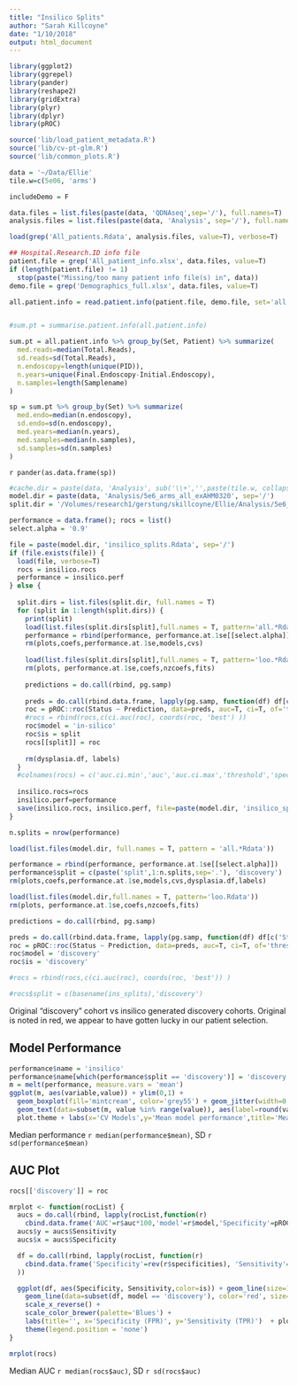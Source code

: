 ```yaml
---
title: "Insilico Splits"
author: "Sarah Killcoyne"
date: "1/10/2018"
output: html_document
---
```


```r
library(ggplot2)
library(ggrepel)
library(pander)
library(reshape2)
library(gridExtra)
library(plyr) 
library(dplyr)
library(pROC)

source('lib/load_patient_metadata.R')
source('lib/cv-pt-glm.R')
source('lib/common_plots.R')

data = '~/Data/Ellie'
tile.w=c(5e06, 'arms')

includeDemo = F

data.files = list.files(paste(data, 'QDNAseq',sep='/'), full.names=T)
analysis.files = list.files(paste(data, 'Analysis', sep='/'), full.names=T)

load(grep('All_patients.Rdata', analysis.files, value=T), verbose=T)

## Hospital.Research.ID info file
patient.file = grep('All_patient_info.xlsx', data.files, value=T)
if (length(patient.file) != 1)
  stop(paste("Missing/too many patient info file(s) in", data))
demo.file = grep('Demographics_full.xlsx', data.files, value=T)

all.patient.info = read.patient.info(patient.file, demo.file, set='all')$info


#sum.pt = summarise.patient.info(all.patient.info)

sum.pt = all.patient.info %>% group_by(Set, Patient) %>% summarize(
  med.reads=median(Total.Reads),
  sd.reads=sd(Total.Reads),
  n.endoscopy=length(unique(PID)),
  n.years=unique(Final.Endoscopy-Initial.Endoscopy),
  n.samples=length(Samplename)
) 

sp = sum.pt %>% group_by(Set) %>% summarize(
  med.endo=median(n.endoscopy),
  sd.endo=sd(n.endoscopy),
  med.years=median(n.years),
  med.samples=median(n.samples),
  sd.samples=sd(n.samples)
)

```

`r pander(as.data.frame(sp))`

```r

#cache.dir = paste(data, 'Analysis', sub('\\+','',paste(tile.w, collapse='_')), sep='/')
model.dir = paste(data, 'Analysis/5e6_arms_all_exAHM0320', sep='/')
split.dir = '/Volumes/research1/gerstung/skillcoyne/Ellie/Analysis/5e6_arms_splits_exAHM0320'

performance = data.frame(); rocs = list()
select.alpha = '0.9'

file = paste(model.dir, 'insilico_splits.Rdata', sep='/')
if (file.exists(file)) {
  load(file, verbose=T)
  rocs = insilico.rocs
  performance = insilico.perf
} else {
  
  split.dirs = list.files(split.dir, full.names = T)
  for (split in 1:length(split.dirs)) {
    print(split)  
    load(list.files(split.dirs[split],full.names = T, pattern='all.*Rdata'), verbose=T)
    performance = rbind(performance, performance.at.1se[[select.alpha]])
    rm(plots,coefs,performance.at.1se,models,cvs)
    
    load(list.files(split.dirs[split],full.names = T, pattern='loo.*Rdata'), verbose=T)
    rm(plots, performance.at.1se,coefs,nzcoefs,fits)
  
    predictions = do.call(rbind, pg.samp)
  
    preds = do.call(rbind.data.frame, lapply(pg.samp, function(df) df[c('Status','Prediction')]))
    roc = pROC::roc(Status ~ Prediction, data=preds, auc=T, ci=T, of='thresholds')
    #rocs = rbind(rocs,c(ci.auc(roc), coords(roc, 'best') ))
    roc$model = 'in-silico'
    roc$is = split
    rocs[[split]] = roc
  
    rm(dysplasia.df, labels)
  }
  #colnames(rocs) = c('auc.ci.min','auc','auc.ci.max','threshold','specificity','sensitivity')
  
  insilico.rocs=rocs
  insilico.perf=performance
  save(insilico.rocs, insilico.perf, file=paste(model.dir, 'insilico_splits.Rdata', sep='/'))
}

n.splits = nrow(performance)

load(list.files(model.dir, full.names = T, pattern = 'all.*Rdata'))

performance = rbind(performance, performance.at.1se[[select.alpha]])
performance$split = c(paste('split',1:n.splits,sep='.'), 'discovery')
rm(plots,coefs,performance.at.1se,models,cvs,dysplasia.df,labels)

load(list.files(model.dir,full.names = T, pattern='loo.Rdata'))
rm(plots, performance.at.1se,coefs,nzcoefs,fits)

predictions = do.call(rbind, pg.samp)

preds = do.call(rbind.data.frame, lapply(pg.samp, function(df) df[c('Status','Prediction')]))
roc = pROC::roc(Status ~ Prediction, data=preds, auc=T, ci=T, of='thresholds')
roc$model = 'discovery'
roc$is = 'discovery'

#rocs = rbind(rocs,c(ci.auc(roc), coords(roc, 'best')) )

#rocs$split = c(basename(ins_splits),'discovery')

```


Original "discovery" cohort vs insilico generated discovery cohorts.  Original is noted in red, we appear to have gotten lucky in our patient selection. 


## Model Performance

```r
performance$name = 'insilico'
performance$name[which(performance$split == 'discovery')] = 'discovery'
m = melt(performance, measure.vars = 'mean')
ggplot(m, aes(variable,value)) + ylim(0,1) +
  geom_boxplot(fill='mintcream', color='grey55') + geom_jitter(width=0.2, aes(color=name), size=1.5) + 
  geom_text(data=subset(m, value %in% range(value)), aes(label=round(value,2)), vjust=0.02, hjust=0.2) +
  plot.theme + labs(x='CV Models',y='Mean model performance',title='Mean performance for CV model', subtitle='20 insilico 20:69 splits')
```

Median performance `r median(performance$mean)`, SD `r sd(performance$mean)`

## AUC Plot


```r
rocs[['discovery']] = roc

mrplot <- function(rocList) {
  aucs = do.call(rbind, lapply(rocList,function(r) 
    cbind.data.frame('AUC'=r$auc*100,'model'=r$model,'Specificity'=pROC::coords(r,'best')[['specificity']], 'Sensitivity'=pROC::coords(r,'best')[['sensitivity']])))
  aucs$y = aucs$Sensitivity
  aucs$x = aucs$Specificity

  df = do.call(rbind, lapply(rocList, function(r) 
    cbind.data.frame('Specificity'=rev(r$specificities), 'Sensitivity'=rev(r$sensitivities),'model'=r$model, 'is'=r$is) 
  ))

  ggplot(df, aes(Specificity, Sensitivity,color=is)) + geom_line(size=1) + 
    geom_line(data=subset(df, model == 'discovery'), color='red', size=1) +
    scale_x_reverse() +
    scale_color_brewer(palette='Blues') +
    labs(title='', x='Specificity (FPR)', y='Sensitivity (TPR)')  + plot.theme +
    theme(legend.position = 'none')
}

mrplot(rocs)

```
Median AUC `r median(rocs$auc)`, SD `r sd(rocs$auc)`


